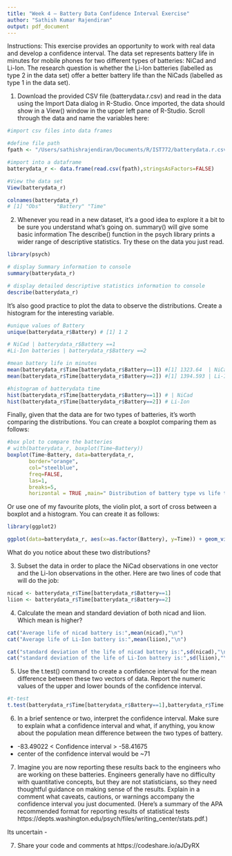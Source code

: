 ```yaml
---
title: "Week 4 – Battery Data Confidence Interval Exercise"
author: "Sathish Kumar Rajendiran"
output: pdf_document
---
```


Instructions: This exercise provides an opportunity to work with real data and develop a confidence interval. The data set represents battery life in minutes for mobile phones for two different types of batteries: NiCad and Li-Ion. The research question is whether the Li-Ion batteries (labelled as type 2 in the data set) offer a better battery life than the NiCads (labelled as type 1 in the data set).

1. Download the provided CSV file (batterydata.r.csv) and read in the data using the Import Data dialog in R-Studio. Once imported, the data should show in a View() window in the upper left pane of R-Studio. Scroll through the data and name the variables here:

```r
#import csv files into data frames

#define file path
fpath <- "/Users/sathishrajendiran/Documents/R/IST772/batterydata.r.csv"

#import into a dataframe
batterydata_r <- data.frame(read.csv(fpath),stringsAsFactors=FALSE)

#View the data set
View(batterydata_r)

colnames(batterydata_r)
# [1] "Obs"     "Battery" "Time"  
```

2. Whenever you read in a new dataset, it's a good idea to explore it a bit to be sure you understand what's going on. summary() will give some basic information The describe() function in the psych library prints a wider range of descriptive statistics. Try these on the data you just read. 

```r
library(psych)

# display Summary information to console
summary(batterydata_r)

# display detailed descriptive statistics information to console
describe(batterydata_r)
```

It's also good practice to plot the data to observe the distributions. Create a histogram for the interesting variable.
```r
#unique values of Battery
unique(batterydata_r$Battery) # [1] 1 2

# NiCad | batterydata_r$Battery ==1
#Li-Ion batteries | batterydata_r$Battery ==2

#mean battery life in minutes
mean(batterydata_r$Time[batterydata_r$Battery==1]) #[1] 1323.64  | NiCad
mean(batterydata_r$Time[batterydata_r$Battery==2]) #[1] 1394.593 | Li-Ion

#histogram of batterydata time
hist(batterydata_r$Time[batterydata_r$Battery==1]) # | NiCad
hist(batterydata_r$Time[batterydata_r$Battery==2]) # Li-Ion

```

Finally, given that the data are for two types of batteries, it's worth comparing the distributions. You can create a boxplot comparing them as follows: 

```r
#box plot to compare the batteries
# with(batterydata_r, boxplot(Time~Battery))
boxplot(Time~Battery, data=batterydata_r,
       border="orange", 
       col="steelblue",
       freq=FALSE,
       las=1, 
       breaks=5,
       horizontal = TRUE ,main=" Distribution of battery type vs life time")
```

Or use one of my favourite plots, the violin plot, a sort of cross between a boxplot and a histogram. You can create it as follows:

```r
library(ggplot2)

ggplot(data=batterydata_r, aes(x=as.factor(Battery), y=Time)) + geom_violin()
```

What do you notice about these two distributions? 

3. Subset the data in order to place the NiCad observations in one vector and the Li-Ion observations in the other. Here are two lines of code that will do the job:

```r
nicad <- batterydata_r$Time[batterydata_r$Battery==1] 
liion <- batterydata_r$Time[batterydata_r$Battery==2]
```

4. Calculate the mean and standard deviation of both nicad and liion. Which mean is higher?

```r

cat("Average life of nicad battery is:",mean(nicad),"\n")
cat("Average life of Li-Ion battery is:",mean(liion),"\n")

cat("standard deviation of the life of nicad battery is:",sd(nicad),"\n")
cat("standard deviation of the life of Li-Ion battery is:",sd(liion),"\n")

```

5. Use the t.test() command to create a confidence interval for the mean difference between these two vectors of data. Report the numeric values of the upper and lower bounds of the confidence interval.

```r
#t-test
t.test(batterydata_r$Time[batterydata_r$Battery==1],batterydata_r$Time[batterydata_r$Battery==2])

```


6. In a brief sentence or two, interpret the confidence interval. Make sure to explain what a confidence interval and what, if anything, you know about the population mean difference between the two types of battery.

* -83.49022 < Confidence interval >   -58.41675
* center of the confidence interval would be ~71 

7. Imagine you are now reporting these results back to the engineers who are working on these batteries. Engineers generally have no difficulty with quantitative concepts, but they are not statisticians, so they need thoughtful guidance on making sense of the results. Explain in a comment what caveats, cautions, or warnings accompany the confidence interval you just documented. (Here's a summary of the APA recommended format for reporting results of statistical tests https://depts.washington.edu/psych/files/writing_center/stats.pdf.)

Its uncertain -

7. Share your code and comments at https://codeshare.io/aJDyRX

